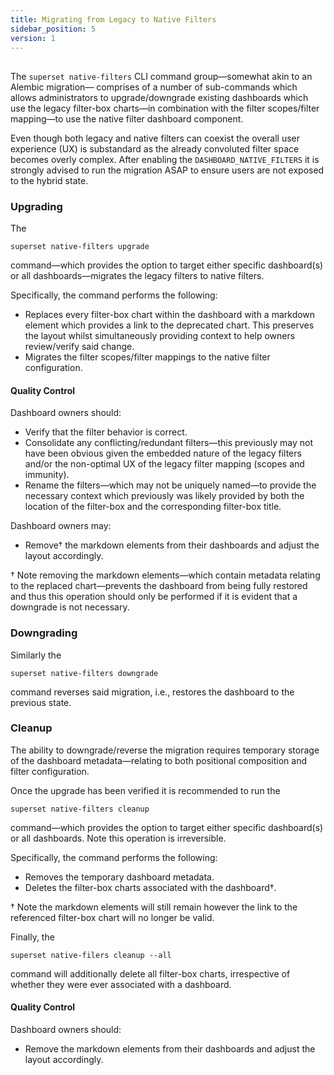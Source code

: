 ```yaml
---
title: Migrating from Legacy to Native Filters
sidebar_position: 5
version: 1
---
```


##

The `superset native-filters` CLI command group—somewhat akin to an Alembic migration—
comprises of a number of sub-commands which allows administrators to upgrade/downgrade
existing dashboards which use the legacy filter-box charts—in combination with the
filter scopes/filter mapping—to use the native filter dashboard component.

Even though both legacy and native filters can coexist the overall user experience (UX)
is substandard as the already convoluted filter space becomes overly complex. After
enabling the `DASHBOARD_NATIVE_FILTERS` it is strongly advised to run the migration ASAP to
ensure users are not exposed to the hybrid state.

### Upgrading

The

```
superset native-filters upgrade
```

command—which provides the option to target either specific dashboard(s) or all
dashboards—migrates the legacy filters to native filters.

Specifically, the command performs the following:

- Replaces every filter-box chart within the dashboard with a markdown element which
provides a link to the deprecated chart. This preserves the layout whilst simultaneously
providing context to help owners review/verify said change.
- Migrates the filter scopes/filter mappings to the native filter configuration.

#### Quality Control

Dashboard owners should:

- Verify that the filter behavior is correct.
- Consolidate any conflicting/redundant filters—this previously may not have been
obvious given the embedded nature of the legacy filters and/or the non-optimal UX of the
legacy filter mapping (scopes and immunity).
- Rename the filters—which may not be uniquely named—to provide the necessary context
which previously was likely provided by both the location of the filter-box and the
corresponding filter-box title.

Dashboard owners may:

- Remove† the markdown elements from their dashboards and adjust the layout accordingly.

† Note removing the markdown elements—which contain metadata relating to the replaced
chart—prevents the dashboard from being fully restored and thus this operation should
only be performed if it is evident that a downgrade is not necessary.

### Downgrading

Similarly the

```
superset native-filters downgrade
```

command reverses said migration, i.e., restores the dashboard to the previous state.


### Cleanup

The ability to downgrade/reverse the migration requires temporary storage of the
dashboard metadata—relating to both positional composition and filter configuration.

Once the upgrade has been verified it is recommended to run the

```
superset native-filters cleanup
```

command—which provides the option to target either specific dashboard(s) or all
dashboards. Note this operation is irreversible.

Specifically, the command performs the following:

- Removes the temporary dashboard metadata.
- Deletes the filter-box charts associated with the dashboard†.

† Note the markdown elements will still remain however the link to the referenced filter-box
chart will no longer be valid.

Finally, the

```
superset native-filers cleanup --all
```

command will additionally delete all filter-box charts, irrespective of whether they
were ever associated with a dashboard.

#### Quality Control

Dashboard owners should:

- Remove the markdown elements from their dashboards and adjust the layout accordingly.
